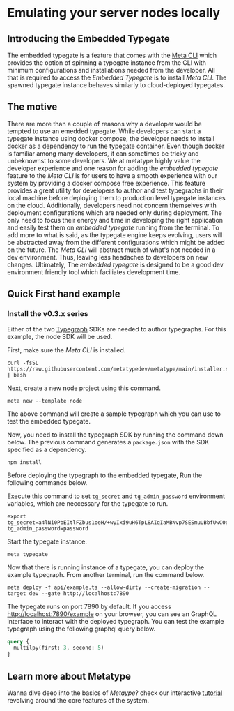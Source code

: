 
# Emulating your server nodes locally

<BlogIntro text="Metatype is a platform which allows developers to solely focus on functional aspect of their applications by powering them with rich declarative API development tools to program and deploy in a cloud first environment. One component of Metatype is the Typegate, a serverless GraphQL/REST gateway for processing queries. This post is about how we in metatype made a dev friendly access to a typegate instance namely Embedded Typegate." />

## Introducing the Embedded Typegate

The embedded typegate is a feature that comes with the [Meta CLI](/docs/reference/meta-cli) which provides the option of spinning a typegate instance from the CLI with minimum configurations and installations needed from the developer. All that is required to access the _Embedded Typegate_ is to install _Meta CLI_. The spawned typegate instance behaves similarly to cloud-deployed typegates.

## The motive

There are more than a couple of reasons why a developer would be tempted to use an emedded typegate. While developers can start a typegate instance using docker compose, the developer needs to install docker as a dependency to run the typegate container. Even though docker is familiar among many developers, it can sometimes be tricky and unbeknownst to some developers. We at metatype highly value the developer experience and one reason for adding the _embedded typegate_ feature to the _Meta CLI_ is for users to have a smooth experience with our system by providing a docker compose free experience.
This feature provides a great utility for developers to author and test typegraphs in their local machine before deploying them to production level typegate instances on the cloud.
Additionally, developers need not concern themselves with deployment configurations which are needed only during deployment. The only need to focus their energy and time in developing the right application and easily test them on _embedded typegate_ running from the terminal. To add more to what is said, as the typegate engine keeps evolving, users will be abstracted away from the different configurations which might be added on the future. The _Meta CLI_ will abstract much of what's not needed in a dev environment. Thus, leaving less headaches to developers on new changes.
Ultimately, The _embedded typegate_ is designed to be a good dev environment friendly tool which faciliates development time.

## Quick First hand example

### Install the v0.3.x series

Either of the two [Typegraph](/docs/reference/typegraph) SDKs are needed to author typegraphs. For this example, the node SDK will be used.

First, make sure the _Meta CLI_ is installed.

```shell
curl -fsSL https://raw.githubusercontent.com/metatypedev/metatype/main/installer.sh | bash
```

Next, create a new node project using this command.

```shell
meta new --template node
```

The above command will create a sample typegraph which you can use to test the embedded typegate.

Now, you need to install the typegraph SDK by running the command down below. The previous command generates a `package.json` with the SDK specified as a dependency.

```shell
npm install
```

Before deploying the typegraph to the embedded typegate, Run the following commands below.

Execute this command to set `tg_secret` and `tg_admin_password` environment variables, which are neccessary for the typegate to run.

```shell
export tg_secret=a4lNi0PbEItlFZbus1oeH/+wyIxi9uH6TpL8AIqIaMBNvp7SESmuUBbfUwC0prxhGhZqHw8vMDYZAGMhSZ4fLw== tg_admin_password=password
```

Start the typegate instance.

```shell
meta typegate
```

Now that there is running instance of a typegate, you can deploy the example typegraph. From another terminal, run the command below.

```shell
meta deploy -f api/example.ts --allow-dirty --create-migration --target dev --gate http://localhost:7890
```

The typegate runs on port 7890 by default. If you access [http://localhost:7890/example](http://localhost:7890/example) on your browser, you can see an GraphQL interface to interact with the deployed typegraph. You can test the example typegraph using the following graphql query below.

```graphql
query {
  multilpy(first: 3, second: 5)
}
```

<UpgradeMetatype />

## Learn more about Metatype

Wanna dive deep into the basics of _Metaype_? check our interactive [tutorial](/docs/tutorials/metatype-basics) revolving around the core features of the system.
